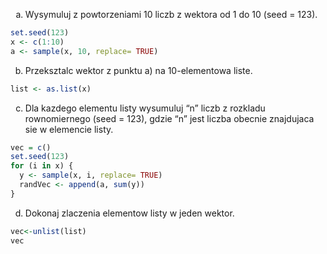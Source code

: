  a) Wysymuluj z powtorzeniami 10 liczb z wektora od 1 do 10 (seed = 123).
```r
set.seed(123)
x <- c(1:10)
a <- sample(x, 10, replace= TRUE)
```

 b) Przeksztalc wektor z punktu a) na 10-elementowa liste.
```r
list <- as.list(x)
```

 c) Dla kazdego elementu listy wysumuluj "n" liczb z rozkladu rownomiernego (seed = 123), gdzie "n" jest liczba obecnie znajdujaca sie w elemencie listy.
 
```r
vec = c()
set.seed(123)
for (i in x) {
  y <- sample(x, i, replace= TRUE)
  randVec <- append(a, sum(y))
}
```
d) Dokonaj zlaczenia elementow listy w jeden wektor.
```r
vec<-unlist(list)
vec
```
